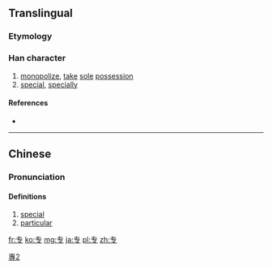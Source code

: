 {{also|專|専}} <!-- may be replaced by zh-forms -->
==Translingual==
{{stroke order}}
{{ja-forms|[[専]]|专|[[專]]}}

===Etymology===
{{Han simp|專}}

[[Category:CJKV characters simplified differently in Japan and China|專2]]

===Han character===
{{Han char|rn=1|rad=一|as=03|sn=4|four=|canj=QNI}}

# [[monopolize]], [[take]] [[sole]] [[possession]]
# [[special]], [[specially]]

====References====
* {{Han ref|kx=0077.061|hdz=10010.050|uh=4E13|ud=19987}}

----

==Chinese==
{{zh-hanzi-box|[[专]]|[[專]]}}

===Pronunciation===
{{zh-pron
|m=zhuān
|c=zyun1
|h=
|mn=
|w=
|mc=y
|oc=
|ma=|ma2=
|cat=v,a,adv
}}

====Definitions====
{{zh-pos}}
# [[special]]
# [[particular]]

[[fr:专]]
[[ko:专]]
[[mg:专]]
[[ja:专]]
[[pl:专]]
[[zh:专]]